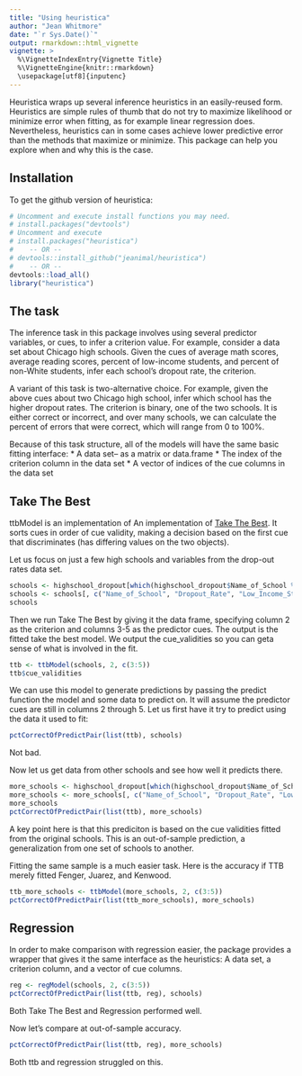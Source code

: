 ```yaml
---
title: "Using heuristica"
author: "Jean Whitmore"
date: "`r Sys.Date()`"
output: rmarkdown::html_vignette
vignette: >
  %\VignetteIndexEntry{Vignette Title}
  %\VignetteEngine{knitr::rmarkdown}
  \usepackage[utf8]{inputenc}
---
```


Heuristica wraps up several inference heuristics in an easily-reused form. Heuristics are simple rules of thumb that do not try to maximize likelihood or minimize error when fitting, as for example linear regression does.  Nevertheless, heuristics can in some cases achieve lower predictive error than the methods that maximize or minimize.  This package can help you explore when and why this is the case.

## Installation

To get the github version of heuristica:

```r
# Uncomment and execute install functions you may need.
# install.packages("devtools") 
# Uncomment and execute 
# install.packages("heuristica") 
#    -- OR --
# devtools::install_github("jeanimal/heuristica")
#    -- OR --
devtools::load_all()
library("heuristica")
```

## The task

The inference task in this package involves using several predictor variables, or cues, to infer a criterion value.  For example, consider a data set about Chicago high schools.  Given the cues of average math scores, average reading scores, percent of low-income students, and percent of non-White students, infer each school's dropout rate, the criterion.

A variant of this task is two-alternative choice.  For example, given the above cues about two Chicago high school, infer which school has the higher dropout rates.  The criterion is binary, one of the two schools.  It is either correct or incorrect, and over many schools, we can calculate the percent of errors that were correct, which will range from 0 to 100%.

Because of this task structure, all of the models will have the same basic fitting interface:
* A data set-- as a matrix or data.frame
* The index of the criterion column in the data set
* A vector of indices of the cue columns in the data set

## Take The Best

ttbModel is an implementation of An implementation of [Take The Best](http://en.wikipedia.org/wiki/Take-the-best_heuristic). It sorts cues in order of cue validity, making a decision based on the first cue that discriminates (has differing values on the two objects).

Let us focus on just a few high schools and variables from the drop-out rates data set.
```r
schools <- highschool_dropout[which(highschool_dropout$Name_of_School %in% c("Bowen", "Collins", "Young")),]
schools <- schools[, c("Name_of_School", "Dropout_Rate", "Low_Income_Students", "Limited_English_Students", "Percent_Black_Students")]
schools
```

Then we run Take The Best by giving it the data frame, specifying column 2 as the criterion and columns 3-5 as the predictor cues.  The output is the fitted take the best model.  We output the cue_validities so you can geta sense of what is involved in the fit.
```r
ttb <- ttbModel(schools, 2, c(3:5))
ttb$cue_validities
```

We can use this model to generate predictions by passing the predict function the model and some data to predict on.  It will assume the predictor cues are still in columns 2 through 5.  Let us first have it try to predict using the data it used to fit:
```r
pctCorrectOfPredictPair(list(ttb), schools)
```

Not bad.

Now let us get data from other schools and see how well it predicts there.
```r
more_schools <- highschool_dropout[which(highschool_dropout$Name_of_School %in% c('Fenger', 'Juarez', 'Kenwood')),]
more_schools <- more_schools[, c("Name_of_School", "Dropout_Rate", "Low_Income_Students", "Limited_English_Students", "Percent_Black_Students")]
more_schools
pctCorrectOfPredictPair(list(ttb), more_schools)
```

A key point here is that this prediciton is based on the cue validities fitted from the original schools.  This is an out-of-sample prediction, a generalization from one set of schools to another.  

Fitting the same sample is a much easier task.  Here is the accuracy if TTB merely fitted Fenger, Juarez, and Kenwood.
```r
ttb_more_schools <- ttbModel(more_schools, 2, c(3:5))
pctCorrectOfPredictPair(list(ttb_more_schools), more_schools)
```


## Regression

In order to make comparison with regression easier, the package provides a wrapper that gives it the same interface as the heuristics: A data set, a criterion column, and a vector of cue columns.

```r
reg <- regModel(schools, 2, c(3:5))
pctCorrectOfPredictPair(list(ttb, reg), schools)
```
Both Take The Best and Regression performed well.

Now let's compare at out-of-sample accuracy.

```r
pctCorrectOfPredictPair(list(ttb, reg), more_schools)
```
Both ttb and regression struggled on this.

